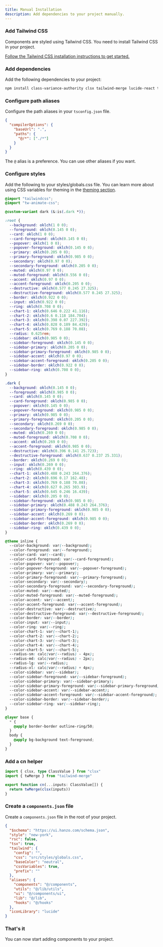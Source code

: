 ```yaml
---
title: Manual Installation
description: Add dependencies to your project manually.
---
```


<Steps>

### Add Tailwind CSS

Components are styled using Tailwind CSS. You need to install Tailwind CSS in your project.

[Follow the Tailwind CSS installation instructions to get started.](https://tailwindcss.com/docs/installation)

### Add dependencies

Add the following dependencies to your project:

```bash
npm install class-variance-authority clsx tailwind-merge lucide-react tw-animate-css
```

### Configure path aliases

Configure the path aliases in your `tsconfig.json` file.

```json {3-6} title="tsconfig.json" showLineNumbers
{
  "compilerOptions": {
    "baseUrl": ".",
    "paths": {
      "@/*": ["./*"]
    }
  }
}
```

The `@` alias is a preference. You can use other aliases if you want.

### Configure styles

Add the following to your styles/globals.css file. You can learn more about using CSS variables for theming in the [theming section](/docs/theming).

<CodeCollapsibleWrapper>

```css showLineNumbers title="src/styles/globals.css"
@import "tailwindcss";
@import "tw-animate-css";

@custom-variant dark (&:is(.dark *));

:root {
  --background: oklch(1 0 0);
  --foreground: oklch(0.145 0 0);
  --card: oklch(1 0 0);
  --card-foreground: oklch(0.145 0 0);
  --popover: oklch(1 0 0);
  --popover-foreground: oklch(0.145 0 0);
  --primary: oklch(0.205 0 0);
  --primary-foreground: oklch(0.985 0 0);
  --secondary: oklch(0.97 0 0);
  --secondary-foreground: oklch(0.205 0 0);
  --muted: oklch(0.97 0 0);
  --muted-foreground: oklch(0.556 0 0);
  --accent: oklch(0.97 0 0);
  --accent-foreground: oklch(0.205 0 0);
  --destructive: oklch(0.577 0.245 27.325);
  --destructive-foreground: oklch(0.577 0.245 27.325);
  --border: oklch(0.922 0 0);
  --input: oklch(0.922 0 0);
  --ring: oklch(0.708 0 0);
  --chart-1: oklch(0.646 0.222 41.116);
  --chart-2: oklch(0.6 0.118 184.704);
  --chart-3: oklch(0.398 0.07 227.392);
  --chart-4: oklch(0.828 0.189 84.429);
  --chart-5: oklch(0.769 0.188 70.08);
  --radius: 0.625rem;
  --sidebar: oklch(0.985 0 0);
  --sidebar-foreground: oklch(0.145 0 0);
  --sidebar-primary: oklch(0.205 0 0);
  --sidebar-primary-foreground: oklch(0.985 0 0);
  --sidebar-accent: oklch(0.97 0 0);
  --sidebar-accent-foreground: oklch(0.205 0 0);
  --sidebar-border: oklch(0.922 0 0);
  --sidebar-ring: oklch(0.708 0 0);
}

.dark {
  --background: oklch(0.145 0 0);
  --foreground: oklch(0.985 0 0);
  --card: oklch(0.145 0 0);
  --card-foreground: oklch(0.985 0 0);
  --popover: oklch(0.145 0 0);
  --popover-foreground: oklch(0.985 0 0);
  --primary: oklch(0.985 0 0);
  --primary-foreground: oklch(0.205 0 0);
  --secondary: oklch(0.269 0 0);
  --secondary-foreground: oklch(0.985 0 0);
  --muted: oklch(0.269 0 0);
  --muted-foreground: oklch(0.708 0 0);
  --accent: oklch(0.269 0 0);
  --accent-foreground: oklch(0.985 0 0);
  --destructive: oklch(0.396 0.141 25.723);
  --destructive-foreground: oklch(0.637 0.237 25.331);
  --border: oklch(0.269 0 0);
  --input: oklch(0.269 0 0);
  --ring: oklch(0.439 0 0);
  --chart-1: oklch(0.488 0.243 264.376);
  --chart-2: oklch(0.696 0.17 162.48);
  --chart-3: oklch(0.769 0.188 70.08);
  --chart-4: oklch(0.627 0.265 303.9);
  --chart-5: oklch(0.645 0.246 16.439);
  --sidebar: oklch(0.205 0 0);
  --sidebar-foreground: oklch(0.985 0 0);
  --sidebar-primary: oklch(0.488 0.243 264.376);
  --sidebar-primary-foreground: oklch(0.985 0 0);
  --sidebar-accent: oklch(0.269 0 0);
  --sidebar-accent-foreground: oklch(0.985 0 0);
  --sidebar-border: oklch(0.269 0 0);
  --sidebar-ring: oklch(0.439 0 0);
}

@theme inline {
  --color-background: var(--background);
  --color-foreground: var(--foreground);
  --color-card: var(--card);
  --color-card-foreground: var(--card-foreground);
  --color-popover: var(--popover);
  --color-popover-foreground: var(--popover-foreground);
  --color-primary: var(--primary);
  --color-primary-foreground: var(--primary-foreground);
  --color-secondary: var(--secondary);
  --color-secondary-foreground: var(--secondary-foreground);
  --color-muted: var(--muted);
  --color-muted-foreground: var(--muted-foreground);
  --color-accent: var(--accent);
  --color-accent-foreground: var(--accent-foreground);
  --color-destructive: var(--destructive);
  --color-destructive-foreground: var(--destructive-foreground);
  --color-border: var(--border);
  --color-input: var(--input);
  --color-ring: var(--ring);
  --color-chart-1: var(--chart-1);
  --color-chart-2: var(--chart-2);
  --color-chart-3: var(--chart-3);
  --color-chart-4: var(--chart-4);
  --color-chart-5: var(--chart-5);
  --radius-sm: calc(var(--radius) - 4px);
  --radius-md: calc(var(--radius) - 2px);
  --radius-lg: var(--radius);
  --radius-xl: calc(var(--radius) + 4px);
  --color-sidebar: var(--sidebar);
  --color-sidebar-foreground: var(--sidebar-foreground);
  --color-sidebar-primary: var(--sidebar-primary);
  --color-sidebar-primary-foreground: var(--sidebar-primary-foreground);
  --color-sidebar-accent: var(--sidebar-accent);
  --color-sidebar-accent-foreground: var(--sidebar-accent-foreground);
  --color-sidebar-border: var(--sidebar-border);
  --color-sidebar-ring: var(--sidebar-ring);
}

@layer base {
  * {
    @apply border-border outline-ring/50;
  }
  body {
    @apply bg-background text-foreground;
  }
}
```

</CodeCollapsibleWrapper>

### Add a cn helper

```ts showLineNumbers title="lib/utils.ts"
import { clsx, type ClassValue } from "clsx"
import { twMerge } from "tailwind-merge"

export function cn(...inputs: ClassValue[]) {
  return twMerge(clsx(inputs))
}
```

### Create a `components.json` file

Create a `components.json` file in the root of your project.

```json title="components.json" showLineNumbers
{
  "$schema": "https://ui.hanzo.com/schema.json",
  "style": "new-york",
  "rsc": false,
  "tsx": true,
  "tailwind": {
    "config": "",
    "css": "src/styles/globals.css",
    "baseColor": "neutral",
    "cssVariables": true,
    "prefix": ""
  },
  "aliases": {
    "components": "@/components",
    "utils": "@/lib/utils",
    "ui": "@/components/ui",
    "lib": "@/lib",
    "hooks": "@/hooks"
  },
  "iconLibrary": "lucide"
}
```

### That's it

You can now start adding components to your project.

</Steps>
